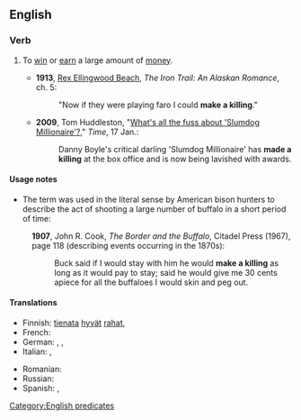 ==English==

===Verb===
{{head|en|verb}}

# {{lb|en|idiomatic}} To [[win]] or [[earn]] a large amount of [[money]].
#* '''1913''', [[w:Rex Ellingwood Beach|Rex Ellingwood Beach]], ''The Iron Trail: An Alaskan Romance'', ch. 5:
#*: "Now if they were playing faro I could '''make a killing'''."
#* '''2009''', Tom Huddleston, "[http://www.timeout.com/film/chicago/features/show-feature/6652/whats-all-the-fuss-about-slumdog-millionaire.html?cpage=5&ccat=27 What's all the fuss about 'Slumdog Millionaire'?]," ''Time'', 17 Jan.:
#*: Danny Boyle's critical darling 'Slumdog Millionaire' has '''made a killing''' at the box office and is now being lavished with awards.

====Usage notes====
* The term was used in the literal sense by American bison hunters to describe the act of shooting a large number of buffalo in a short period of time:
: '''1907''', John R. Cook, ''The Border and the Buffalo'', Citadel Press (1967), page 118 (describing events occurring in the 1870s):
:: Buck said if I would stay with him he would '''make a killing''' as long as it would pay to stay; said he would give me 30 cents apiece for all the buffaloes I would skin and peg out. 

====Translations====
{{trans-top|to win or earn a large amount of money}}
* Finnish: [[tienata]] [[hyvä|hyvät]] [[raha|rahat]], {{t|fi|lyödä rahoiksi}}
* French: {{t+|fr|toucher le jackpot}}
* German: {{t|de|den großen Reibach machen}}, {{t|de|Reibach machen}}, {{t+|de|sich eine goldene Nase verdienen}}
* Italian: {{t|it|sbancare}}, {{t|it|fare una fortuna}}
{{trans-mid}}
* Romanian: {{t|ro|a da lovitura}}
* Russian: {{t|ru|грести́ де́ньги лопатой}}
* Spanish: {{t|es|hacer su agosto}}, {{t|es|hacerse la América}}
{{trans-bottom}}

[[Category:English predicates]]